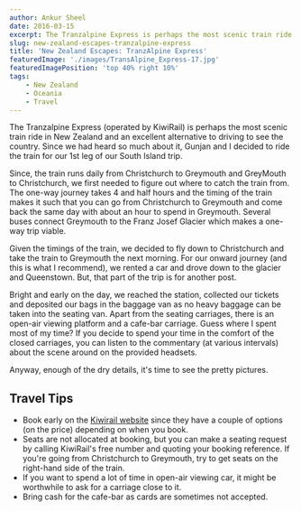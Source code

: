 ```yaml
---
author: Ankur Sheel
date: 2016-03-15
excerpt: The Tranzalpine Express is perhaps the most scenic train ride in New Zealand and an excellent alternative to driving to see the country.
slug: new-zealand-escapes-tranzalpine-express
title: 'New Zealand Escapes: TranzAlpine Express'
featuredImage: './images/TransAlpine_Express-17.jpg'
featuredImagePosition: 'top 40% right 10%'
tags:
    - New Zealand
    - Oceania
    - Travel
---
```



The Tranzalpine Express (operated by KiwiRail) is perhaps the most scenic train ride in New Zealand and an excellent alternative to driving to see the country. Since we had heard so much about it, Gunjan and I decided to ride the train for our 1st leg of our South Island trip.

Since, the train runs daily from Christchurch to Greymouth and GreyMouth to Christchurch, we first needed to figure out where to catch the train from. The one-way journey takes 4 and half hours and the timing of the train makes it such that you can go from Christchurch to Greymouth and come back the same day with about an hour to spend in Greymouth. Several buses connect Greymouth to the Franz Josef Glacier which makes a one-way trip viable.

Given the timings of the train, we decided to fly down to Christchurch and take the train to Greymouth the next morning. For our onward journey (and this is what I recommend), we rented a car and drove down to the glacier and Queenstown. But, that part of the trip is for another post.

Bright and early on the day, we reached the station, collected our tickets and deposited our bags in the baggage van as no heavy baggage can be taken into the seating van. Apart from the seating carriages, there is an open-air viewing platform and a cafe-bar carriage. Guess where I spent most of my time? If you decide to spend your time in the comfort of the closed carriages, you can listen to the commentary (at various intervals) about the scene around on the provided headsets.

Anyway, enough of the dry details, it's time to see the pretty pictures.

<ImageGallery path={props.path} />

## Travel Tips

-   Book early on the [Kiwirail website](http://www.kiwirailscenic.co.nz/) since they have a couple of options (on the price) depending on when you book.
-   Seats are not allocated at booking, but you can make a seating request by calling KiwiRail's free number and quoting your booking reference. If you're going from Christchurch to Greymouth, try to get seats on the right-hand side of the train.
-   If you want to spend a lot of time in open-air viewing car, it might be worthwhile to ask for a carriage close to it.
-   Bring cash for the cafe-bar as cards are sometimes not accepted.
